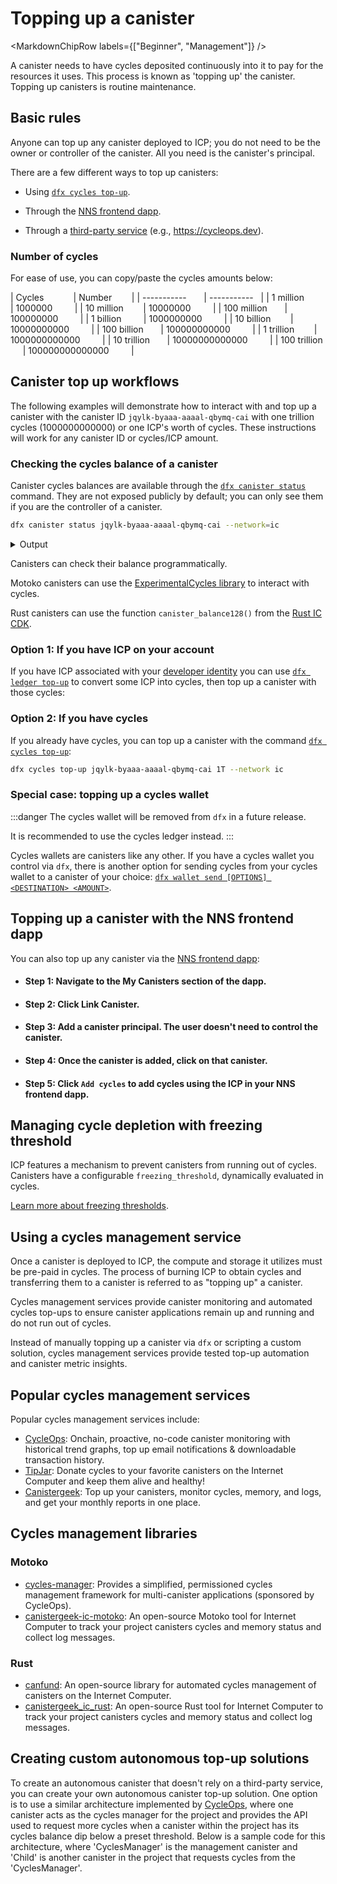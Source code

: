 
# Topping up a canister

<MarkdownChipRow labels={["Beginner", "Management"]} />

A <GlossaryTooltip>canister</GlossaryTooltip> needs to have cycles deposited continuously into it to pay for the resources it uses. This process is known as 'topping up' the canister. Topping up canisters is routine maintenance.

## Basic rules

Anyone can top up any canister deployed to ICP; you do not need to be the owner or controller of the canister. All you need is the canister's principal.

There are a few different ways to top up canisters:

- Using [`dfx cycles top-up`](/docs/current/building-dapps/developer-tools/dfx/dfx-cycles#dfx-cycles-top-up).

- Through the [NNS frontend dapp](https://nns.ic0.app).

- Through a [third-party service](/docs/current/building-dapps/managing-dapps/topping-up) (e.g., https://cycleops.dev).

### Number of cycles

For ease of use, you can copy/paste the cycles amounts below:

| Cycles            | Number        |
| -----------       | -----------   |
| 1 million         | 1000000         |
| 10 million        | 10000000         |
| 100 million       | 100000000         |
| 1 billion         | 1000000000         |
| 10 billion        | 10000000000         |
| 100 billion       | 100000000000         |
| 1 trillion        | 1000000000000         |
| 10 trillion       | 10000000000000         |
| 100 trillion      | 100000000000000         |

## Canister top up workflows

The following examples will demonstrate how to interact with and top up a canister with the canister ID `jqylk-byaaa-aaaal-qbymq-cai` with one trillion cycles (1000000000000) or one ICP's worth of cycles. These instructions will work for any canister ID or cycles/ICP amount.

### Checking the cycles balance of a canister

Canister cycles balances are available through the [`dfx canister status`](/docs/current/building-dapps/developer-tools/dfx/dfx-canister#dfx-canister-status) command. They are not exposed publicly by default; you can only see them if you are the controller of a canister.

```bash
dfx canister status jqylk-byaaa-aaaal-qbymq-cai --network=ic
```

<details>
<summary>Output</summary>

```bash
Canister status call result for jqylk-byaaa-aaaal-qbymq-cai.
Status: Running
Controllers: mto6d-zfnut-rlsxr-ogdeg-apo53-evpob-ljgnp-ma2x3-6yf3b-t4rd5-qqe t5j57-vyaaa-aaaal-qatsq-cai
Memory allocation: 0
Compute allocation: 0
Freezing threshold: 2_592_000
Memory Size: Nat(2471918)
Balance: 9_811_813_913_485 Cycles
Module hash: 0xe7866e1949e3688a78d8d29bd63e1c13cd6bfb8fbe29444fa606a20e0b1e33f0
```

</details>

Canisters can check their balance programmatically.

<AdornedTabs groupId="language">
<TabItem value="motoko" label="Motoko" default>

Motoko canisters can use the [ExperimentalCycles library](/docs/current/motoko/main/base/ExperimentalCycles) to interact with cycles.

</TabItem>

<TabItem value="rust" label="Rust">

Rust canisters can use the function `canister_balance128()` from the [Rust IC CDK](https://docs.rs/ic-cdk/latest/ic_cdk/api/fn.canister_balance128.html).

</TabItem>
</AdornedTabs>

### Option 1: If you have ICP on your account

If you have ICP associated with your [developer identity](/docs/current/building-dapps/getting-started/identities) you can use [`dfx ledger top-up`](/docs/current/building-dapps/developer-tools/dfx/dfx-ledger) to convert some ICP into cycles, then top up a canister with those cycles:

### Option 2: If you have cycles

If you already have cycles, you can top up a canister with the command [`dfx cycles top-up`](/docs/current/building-dapps/developer-tools/dfx/dfx-cycles#dfx-cycles-top-up):

```bash
dfx cycles top-up jqylk-byaaa-aaaal-qbymq-cai 1T --network ic
```

### Special case: topping up a cycles wallet

:::danger
The cycles wallet will be removed from `dfx` in a future release.

It is recommended to use the cycles ledger instead.
:::

Cycles wallets are canisters like any other. If you have a cycles wallet you control via `dfx`, there is another option for sending cycles from your cycles wallet to a canister of your choice: [`dfx wallet send [OPTIONS] <DESTINATION> <AMOUNT>`](/docs/current/building-dapps/developer-tools/dfx/dfx-wallet#dfx-wallet-send).


## Topping up a canister with the NNS frontend dapp

You can also top up any canister via the [NNS frontend dapp](https://nns.ic0.app):

- #### Step 1: Navigate to the **My Canisters** section of the dapp.
- #### Step 2: Click **Link Canister**.
- #### Step 3: Add a canister principal. The user doesn't need to control the canister.
- #### Step 4: Once the canister is added, click on that canister.
- #### Step 5: Click `Add cycles` to add cycles using the ICP in your NNS frontend dapp.

## Managing cycle depletion with freezing threshold

ICP features a mechanism to prevent canisters from running out of cycles. Canisters have a configurable `freezing_threshold`, dynamically evaluated in cycles.

[Learn more about freezing thresholds](/docs/current/building-dapps/managing-dapps/settings#freezing-threshold).


## Using a cycles management service

Once a <GlossaryTooltip>canister</GlossaryTooltip> is deployed to ICP, the compute and storage it utilizes must be pre-paid in cycles. The process of burning ICP to obtain cycles and transferring them to a canister is referred to as "topping up" a canister.

Cycles management services provide canister monitoring and automated cycles top-ups to ensure canister applications remain up and running and do not run out of cycles.

Instead of manually topping up a canister via `dfx` or scripting a custom solution, cycles management services provide tested top-up automation and canister metric insights.

## Popular cycles management services
Popular cycles management services include:

* [CycleOps](https://cycleops.dev): Onchain, proactive, no-code canister monitoring with historical trend graphs, top up email notifications & downloadable transaction history.
* [TipJar](https://k25co-pqaaa-aaaab-aaakq-cai.ic0.app/): Donate cycles to your favorite canisters on the Internet Computer and keep them alive and healthy!
* [Canistergeek](https://cusyh-iyaaa-aaaah-qcpba-cai.raw.icp0.io/): Top up your canisters, monitor cycles, memory, and logs, and get your monthly reports in one place.

## Cycles management libraries

### Motoko

* [cycles-manager](https://github.com/CycleOperators/cycles-manager): Provides a simplified, permissioned cycles management framework for multi-canister applications (sponsored by CycleOps).
* [canistergeek-ic-motoko](https://github.com/usergeek/canistergeek-ic-motoko): An open-source Motoko tool for Internet Computer to track your project canisters cycles and memory status and collect log messages.

### Rust
* [canfund](https://github.com/dfinity/canfund): An open-source library for automated cycles management of canisters on the Internet Computer.
* [canistergeek_ic_rust](https://github.com/usergeek/canistergeek_ic_rust): An open-source Rust tool for Internet Computer to track your project canisters cycles and memory status and collect log messages.

## Creating custom autonomous top-up solutions

To create an autonomous canister that doesn't rely on a third-party service, you can create your own autonomous canister top-up solution. One option is to use a similar architecture implemented by [CycleOps](https://github.com/CycleOperators/cycles-manager/tree/main), where one canister acts as the cycles manager for the project and provides the API used to request more cycles when a canister within the project has its cycles balance dip below a preset threshold. Below is a sample code for this architecture, where 'CyclesManager' is the management canister and 'Child' is another canister in the project that requests cycles from the 'CyclesManager'.